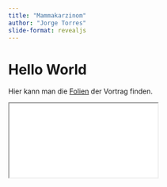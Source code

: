 ```yaml
---
title: "Mammakarzinom"
author: "Jorge Torres"
slide-format: revealjs
---
```


# Hello World 

Hier kann man die [Folien](BrustPresentation/MammaPresentation.qmd){target="_blank"} der Vortrag finden. 

<div>

```{=html}
<iframe class="slide-deck" src="BrustPresentation/MammaPresentation.qmd"></iframe>
```

</div>
